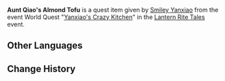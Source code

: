 {{Item Infobox
|id           = 100737
|image        = Item Almond Tofu.png
|type         = Quest Items
|description  = This box contains [[Almond Tofu]] made at [[Wangshu Inn]]. It is well-packaged, and one can feel the care that  [[Smiley Yanxiao|the chef]] took in putting this together.
|source1      = Given during [[Yanxiao's Crazy Kitchen]]
}}
'''Aunt Qiao's Almond Tofu''' is a quest item given by [[Smiley Yanxiao]] from the event World Quest "[[Yanxiao's Crazy Kitchen]]" in the [[Lantern Rite Tales]] event.

==Other Languages==
{{Other Languages|default_hidden = 1
|en      = Aunt Qiao's Almond Tofu
|zhs     = 给乔姨的杏仁豆腐
|zhs_rm  = Gěi Qiáo Yí de Xìngrén Dòufu
|zht     = 給喬姨的杏仁豆腐
|zht_rm  = Gěi Qiáo Yí de Xìngrén Dòufu
|ja      = 喬おばに送る杏仁豆腐
|ja_rm   = Kyou-oba ni Okuru Annin Doufu
|ko      = 교 아주머니에게 주는 행인두부
|ko_rm   = 
|es      = Tofu de almendras de la Sra. Chiao
|fr      = Tofu aux amandes pour tante Qiao
|ru      = Миндальный тофу бабули Цяо
|th      = Almond Tofu ของป้า Qiao
|th_rm   = Almond Tofu khong Pa Qiao
|vi      = Đậu Hũ Hạnh Nhân cho Dì Qiao
|de      = Gib Tante Qiao den Mandeltofu.
|id      = Almond Tofu untuk Bibi Qiao
|pt      = Tofu de Amêndoas para a Sra. Qiao
}}

==Change History==
{{Change History|1.3}}